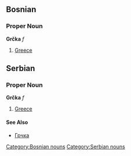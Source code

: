 ==Bosnian==
===Proper Noun===
'''Grčka''' ''f''
#[[Greece]]
[[Category:Bosnian nouns]]

==Serbian==
===Proper Noun===
'''Grčka''' ''f''
#[[Greece]]
====See Also====
*[[Грчка]]
[[Category:Serbian nouns]]
